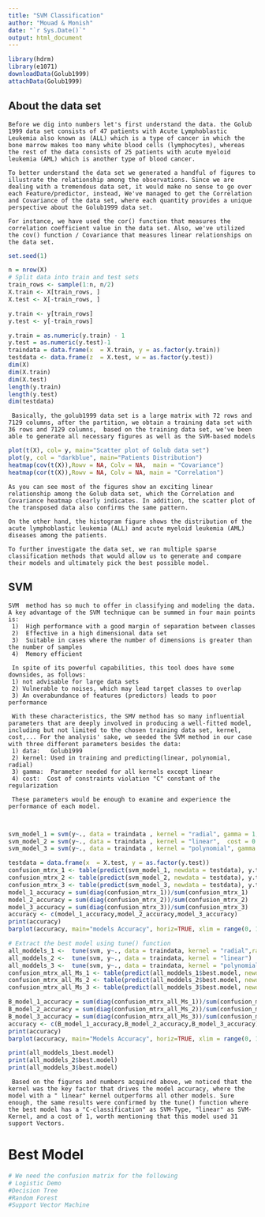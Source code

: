 ```yaml
---
title: "SVM Classification"
author: "Mouad & Monish"
date: "`r Sys.Date()`"
output: html_document
---
```


```r
library(hdrm)
library(e1071)
downloadData(Golub1999)
attachData(Golub1999)

```
## About the data set

    Before we dig into numbers let's first understand the data. the Golub 1999 data set consists of 47 patients with Acute Lymphoblastic Leukemia also known as (ALL) which is a type of cancer in which the bone marrow makes too many white blood cells (lymphocytes), whereas the rest of the data consists of 25 patients with acute myeloid leukemia (AML) which is another type of blood cancer. 
    
    To better understand the data set we generated a handful of figures to illustrate the relationship among the observations. Since we are dealing with a tremendous data set, it would make no sense to go over each Feature/predictor, instead, We've managed to get the Correlation and Covariance of the data set, where each quantity provides a unique perspective about the Golub1999 data set. 
    
    For instance, we have used the cor() function that measures the correlation coefficient value in the data set. Also, we've utilized the cov() function / Covariance that measures linear relationships on the data set.




```r
set.seed(1)

n = nrow(X)
# Split data into train and test sets
train_rows <- sample(1:n, n/2)
X.train <- X[train_rows, ]
X.test <- X[-train_rows, ]

y.train <- y[train_rows]
y.test <- y[-train_rows]

y.train = as.numeric(y.train) - 1
y.test = as.numeric(y.test)-1
traindata = data.frame(x  = X.train, y = as.factor(y.train))
testdata <- data.frame(z  = X.test, w = as.factor(y.test))
dim(X)
dim(X.train)
dim(X.test)
length(y.train)
length(y.test)
dim(testdata)


```

   
     Basically, the golub1999 data set is a large matrix with 72 rows and 7129 columns, after the partition, we obtain a training data set with 36 rows and 7129 columns,  based on the training data set, we've been able to generate all necessary figures as well as the SVM-based models
    



```r

plot(t(X), col= y, main="Scatter plot of Golub data set")
plot(y, col = "darkblue", main="Patients Distribution")
heatmap(cov(t(X)),Rowv = NA, Colv = NA,  main = "Covariance")
heatmap(cor(t(X)),Rowv = NA, Colv = NA, main = "Correlation")
```
   
    
    As you can see most of the figures show an exciting linear relationship among the Golub data set, which the Correlation and Covariance heatmap clearly indicates. In addition, the scatter plot of the transposed data also confirms the same pattern. 
    
    On the other hand, the histogram figure shows the distribution of the acute lymphoblastic leukemia (ALL) and acute myeloid leukemia (AML) diseases among the patients. 
    
    To further investigate the data set, we ran multiple sparse classification methods that would allow us to generate and compare their models and ultimately pick the best possible model.  

##  SVM
    
    SVM  method has so much to offer in classifying and modeling the data. A key advantage of the SVM technique can be summed in four main points is:
     1)  High performance with a good margin of separation between classes
     2)  Effective in a high dimensional data set
     3)  Suitable in cases where the number of dimensions is greater than the number of samples
     4)  Memory efficient 
     
     In spite of its powerful capabilities, this tool does have some downsides, as follows:
     1) not advisable for large data sets
     2) Vulnerable to noises, which may lead target classes to overlap
     3) An overabundance of features (predictors) leads to poor performance
     
     With these characteristics, the SMV method has so many influential parameters that are deeply involved in producing a well-fitted model, including but not limited to the chosen training data set, kernel, cost,... For the analysis' sake, we seeded the SVM method in our case with three different parameters besides the data: 
     1) data:   Golub1999
     2) kernel: Used in training and predicting(linear, polynomial, radial)
     3) gamma:  Parameter needed for all kernels except linear
     4) cost:  Cost of constraints violation "C" constant of the regularization
     
     These parameters would be enough to examine and experience the performance of each model.
     
     
```r
svm_model_1 = svm(y~., data = traindata , kernel = "radial", gamma = 1, cost = 1)
svm_model_2 = svm(y~., data = traindata , kernel = "linear",  cost = 0.1)
svm_model_3 = svm(y~., data = traindata , kernel = "polynomial", gamma = 1, cost = 10)

```



```r
testdata = data.frame(x  = X.test, y = as.factor(y.test))
confusion_mtrx_1 <- table(predict(svm_model_1, newdata = testdata), y.test)
confusion_mtrx_2 <- table(predict(svm_model_2, newdata = testdata), y.test)
confusion_mtrx_3 <- table(predict(svm_model_3, newdata = testdata), y.test)
model_1_accuracy = sum(diag(confusion_mtrx_1))/sum(confusion_mtrx_1)
model_2_accuracy = sum(diag(confusion_mtrx_2))/sum(confusion_mtrx_2)
model_3_accuracy = sum(diag(confusion_mtrx_3))/sum(confusion_mtrx_3)
accuracy <- c(model_1_accuracy,model_2_accuracy,model_3_accuracy)
print(accuracy)
barplot(accuracy, main="models Accuracy", horiz=TRUE, xlim = range(0, 1), col=c("darkred","blue","darkgreen"), names.arg=c("Model_1", "Model_2", "Model_3"),las = 2, cex.names=1)
```


```r
# Extract the best model using tune() function
all_moddels_1 <-  tune(svm, y~., data = traindata, kernel = "radial",ranges = list(cost = c(0.1,1,5)))
all_moddels_2 <-  tune(svm, y~., data = traindata, kernel = "linear")
all_moddels_3 <-  tune(svm, y~., data = traindata, kernel = "polynomial")
confusion_mtrx_all_Ms_1 <- table(predict(all_moddels_1$best.model, newdata = testdata), y.test)
confusion_mtrx_all_Ms_2 <- table(predict(all_moddels_2$best.model, newdata = testdata), y.test)
confusion_mtrx_all_Ms_3 <- table(predict(all_moddels_3$best.model, newdata = testdata), y.test)
```


```r
B_model_1_accuracy = sum(diag(confusion_mtrx_all_Ms_1))/sum(confusion_mtrx_all_Ms_1)
B_model_2_accuracy = sum(diag(confusion_mtrx_all_Ms_2))/sum(confusion_mtrx_all_Ms_2)
B_model_3_accuracy = sum(diag(confusion_mtrx_all_Ms_3))/sum(confusion_mtrx_all_Ms_3)
accuracy <- c(B_model_1_accuracy,B_model_2_accuracy,B_model_3_accuracy)
print(accuracy)
barplot(accuracy, main="Models Accuracy", horiz=TRUE, xlim = range(0, 1), col=c("darkred","blue", "darkgreen"), names.arg=c("Radial", "Linear", "Polyno"),las = 2, cex.names=1)
```


```r
print(all_moddels_1best.model)
print(all_moddels_2$best.model)
print(all_moddels_3$best.model)

```

   
     Based on the figures and numbers acquired above, we noticed that the kernel was the key factor that drives the model accuracy, where the model with a " linear" kernel outperforms all other models. Sure enough, the same results were confirmed by the tune() function where the best model has a "C-classification" as SVM-Type, "linear" as SVM-Kernel, and a cost of 1, worth mentioning that this model used 31 support Vectors.  
  
  
     
# Best Model
```r
# We need the confusion matrix for the following
# Logistic Demo
#Decision Tree
#Random Forest
#Support Vector Machine
```
   